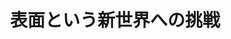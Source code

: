 ﻿---
title: "表面という新世界への挑戦"
category: "理学院"
vol: 44
interviewee: "枝元 一之 "
url: ""
tags: ["反応","電子","表面"]
pdf: "44-3.pdf"
career: ""
preface: "枝元では、固体表面での反応を研究しています。そのなかでも、電子の挙動に着目した素反応過程についてうかがいました。"
---
